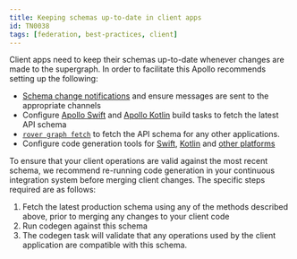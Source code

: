 ```yaml
---
title: Keeping schemas up-to-date in client apps
id: TN0038
tags: [federation, best-practices, client]
---
```


Client apps need to keep their schemas up-to-date whenever changes are made to the supergraph. In order to facilitate this Apollo recommends setting up the following:

- [Schema change notifications](/graphos/metrics/notifications/notification-setup) and ensure messages are sent to the appropriate channels
- Configure [Apollo Swift](/ios/code-generation/codegen-cli#fetch-schema) and [Apollo Kotlin](/kotlin/advanced/plugin-configuration#downloading-a-schema) build tasks to fetch the latest API schema
- [`rover graph fetch`](/rover/commands/graphs#graph-fetch) to fetch the API schema for any other applications.
- Configure code generation tools for [Swift](/ios/code-generation/codegen-cli), [Kotlin](/kotlin/advanced/response-based-codegen) and [other platforms](https://github.com/dotansimha/graphql-code-generator)

To ensure that your client operations are valid against the most recent schema, we recommend re-running code generation in your continuous integration system before merging client changes. The specific steps required are as follows:

1. Fetch the latest production schema using any of the methods described above, prior to merging any changes to your client code
2. Run codegen against this schema
3. The codegen task will validate that any operations used by the client application are compatible with this schema.

